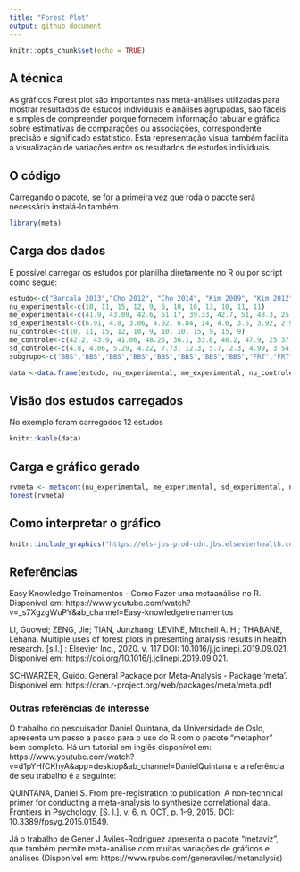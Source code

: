 ---
title: "Forest Plot"
output: github_document
---

```{r setup, include=FALSE}
knitr::opts_chunk$set(echo = TRUE)
```

## A técnica

As gráficos Forest plot são importantes nas meta-análises utilizadas para mostrar resultados de estudos individuais e análises agrupadas, são fáceis e simples de compreender porque fornecem informação tabular e gráfica sobre estimativas de comparações ou associações, correspondente precisão e significado estatístico. Esta representação visual também facilita a visualização de variações entre os resultados de estudos individuais. 


## O código

Carregando o pacote, se for a primeira vez que roda o pacote será necessário instalá-lo também.

```{r meta, echo=TRUE}
library(meta)
```


## Carga dos dados

É possível carregar os estudos por planilha diretamente no R ou por script como segue:

```{r rvmeta}
estudo<-c("Barcala 2013","Cho 2012", "Cho 2014", "Kim 2009", "Kim 2012", "Kypic 2003", "Liórens 2014", "Song 2014", "Hung 2014", "Rajarathan 2013", "Jun 2012", "Yang 2008")
nu_experimental<-c(10, 11, 15, 12, 9, 6, 10, 10, 13, 10, 11, 11)
me_experimental<-c(41.9, 43.09, 42.6, 51.17, 39.33, 42.7, 51, 48.3, 25.35, 5.1, 52.8, 87.38)
sd_experimental<-c(6.91, 4.8, 3.06, 4.02, 6.84, 14, 4.6, 3.5, 3.92, 2.91, 6.5, 6.81)
nu_controle<-c(10, 11, 15, 12, 10, 9, 10, 10, 15, 9, 15, 9)
me_controle<-c(42.2, 43.9, 41.06, 48.25, 36.1, 33.6, 46.2, 47.9, 25.37, 1.55, 51.3, 72.23)
sd_controle<-c(4.8, 4.06, 5.29, 4.22, 7.73, 12.3, 5.7, 2.3, 4.99, 3.54, 5.6, 16.86)
subgrupo<-c("BBS","BBS","BBS","BBS","BBS","BBS","BBS","BBS","FRT","FRT","ABC","ABC")

data <-data.frame(estudo, nu_experimental, me_experimental, nu_controle, me_controle, sd_controle, subgrupo)

```

## Visão dos estudos carregados

No exemplo foram carregados 12 estudos

```{r kable, echo=FALSE}
knitr::kable(data)
```

## Carga e gráfico gerado

```{r fig.width = 11, echo=TRUE}
rvmeta <- metacont(nu_experimental, me_experimental, sd_experimental, nu_controle, me_controle, sd_controle, estudo, data)
forest(rvmeta) 
```

## Como interpretar o gráfico

```{r analise, out.width = '80%', fig.align='center', echo=FALSE}
knitr::include_graphics("https://els-jbs-prod-cdn.jbs.elsevierhealth.com/cms/attachment/3aafc4e4-0db5-41fa-84c2-00448117fe44/gr2.jpg")
```

## Referências

Easy Knowledge Treinamentos - Como Fazer uma metaanálise no R. Disponível em: https://www.youtube.com/watch?v=_s7XgzgWuPY&ab_channel=Easy-knowledgetreinamentos

LI, Guowei; ZENG, Jie; TIAN, Junzhang; LEVINE, Mitchell A. H.; THABANE, Lehana. Multiple uses of forest plots in presenting analysis results in health research. [s.l.] : Elsevier Inc., 2020. v. 117 DOI: 10.1016/j.jclinepi.2019.09.021. Disponível em: https://doi.org/10.1016/j.jclinepi.2019.09.021.

SCHWARZER, Guido. General Package por Meta-Analysis - Package 'meta'. Disponível em: https://cran.r-project.org/web/packages/meta/meta.pdf

### Outras referências de interesse

O trabalho do pesquisador Daniel Quintana, da Universidade de Oslo, apresenta um passo a passo para o uso do R com o pacote "metaphor" bem completo. Há um tutorial em inglês disponível em:  https://www.youtube.com/watch?v=d1pYHfCKhyA&app=desktop&ab_channel=DanielQuintana e a referência de seu trabalho é a seguinte:

QUINTANA, Daniel S. From pre-registration to publication: A non-technical primer for conducting a meta-analysis to synthesize correlational data. Frontiers in Psychology, [S. l.], v. 6, n. OCT, p. 1–9, 2015. DOI: 10.3389/fpsyg.2015.01549.

Já o trabalho de Gener J Aviles-Rodriguez apresenta o pacote "metaviz", que também permite meta-análise com muitas variações de gráficos e análises (Disponível em: https://www.rpubs.com/generaviles/metanalysis)
